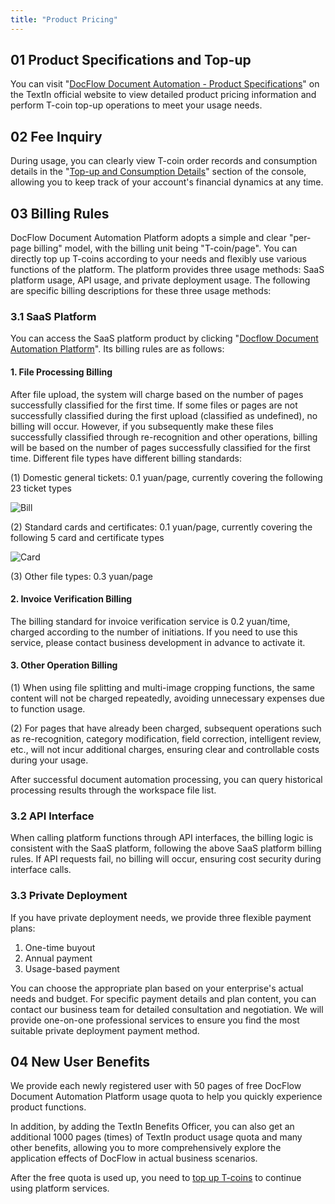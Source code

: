 ```yaml
---
title: "Product Pricing"
---
```


## 01 Product Specifications and Top-up

You can visit "[DocFlow Document Automation - Product Specifications](https://www.textin.com/product/textin_docflow)" on the TextIn official website to view detailed product pricing information and perform T-coin top-up operations to meet your usage needs.

## 02 Fee Inquiry

During usage, you can clearly view T-coin order records and consumption details in the "[Top-up and Consumption Details](https://www.textin.com/console/dashboard/userCenter/finance)" section of the console, allowing you to keep track of your account's financial dynamics at any time.

## 03 Billing Rules

DocFlow Document Automation Platform adopts a simple and clear "per-page billing" model, with the billing unit being "T-coin/page". You can directly top up T-coins according to your needs and flexibly use various functions of the platform. The platform provides three usage methods: SaaS platform usage, API usage, and private deployment usage. The following are specific billing descriptions for these three usage methods:

### 3.1 SaaS Platform

You can access the SaaS platform product by clicking "[Docflow Document Automation Platform](https://docflow.textin.com/)". Its billing rules are as follows:

#### **1. File Processing Billing**

After file upload, the system will charge based on the number of pages successfully classified for the first time. If some files or pages are not successfully classified during the first upload (classified as undefined), no billing will occur. However, if you subsequently make these files successfully classified through re-recognition and other operations, billing will be based on the number of pages successfully classified for the first time. Different file types have different billing standards:

(1) Domestic general tickets: 0.1 yuan/page, currently covering the following 23 ticket types

![Bill](../images/10.png)

(2) Standard cards and certificates: 0.1 yuan/page, currently covering the following 5 card and certificate types

![Card](../images/11.png)

(3) Other file types: 0.3 yuan/page

#### 2. Invoice Verification Billing

The billing standard for invoice verification service is 0.2 yuan/time, charged according to the number of initiations. If you need to use this service, please contact business development in advance to activate it.

#### 3. Other Operation Billing

(1) When using file splitting and multi-image cropping functions, the same content will not be charged repeatedly, avoiding unnecessary expenses due to function usage.

(2) For pages that have already been charged, subsequent operations such as re-recognition, category modification, field correction, intelligent review, etc., will not incur additional charges, ensuring clear and controllable costs during your usage.

After successful document automation processing, you can query historical processing results through the workspace file list.

### 3.2 API Interface

When calling platform functions through API interfaces, the billing logic is consistent with the SaaS platform, following the above SaaS platform billing rules. If API requests fail, no billing will occur, ensuring cost security during interface calls.

### 3.3 Private Deployment

If you have private deployment needs, we provide three flexible payment plans:

1. One-time buyout
2. Annual payment
3. Usage-based payment

You can choose the appropriate plan based on your enterprise's actual needs and budget. For specific payment details and plan content, you can contact our business team for detailed consultation and negotiation. We will provide one-on-one professional services to ensure you find the most suitable private deployment payment method.

## 04 New User Benefits

We provide each newly registered user with 50 pages of free DocFlow Document Automation Platform usage quota to help you quickly experience product functions.

In addition, by adding the TextIn Benefits Officer, you can also get an additional 1000 pages (times) of TextIn product usage quota and many other benefits, allowing you to more comprehensively explore the application effects of DocFlow in actual business scenarios.

After the free quota is used up, you need to [top up T-coins](https://www.textin.com/console/dashboard/userCenter/charge) to continue using platform services.